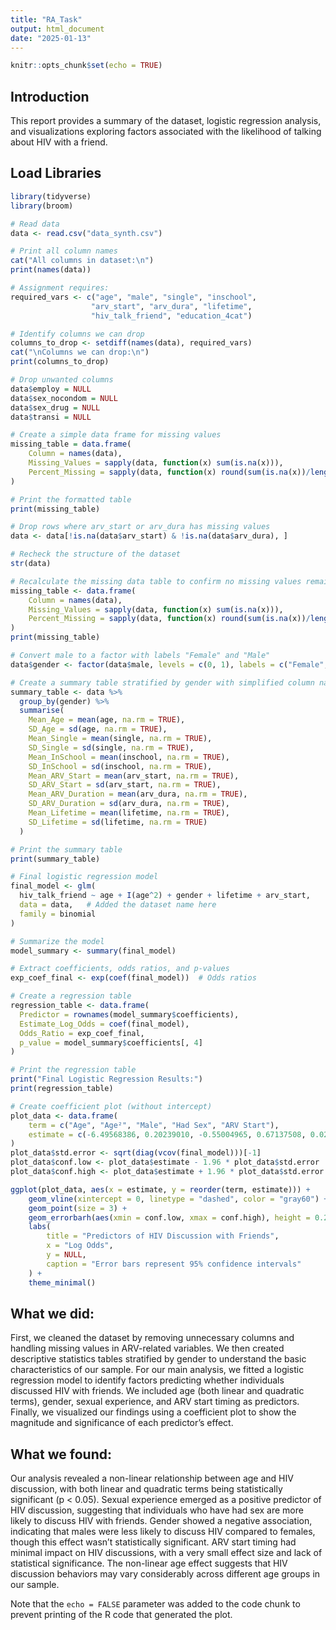 ```yaml
---
title: "RA_Task"
output: html_document
date: "2025-01-13"
---
```


```r
knitr::opts_chunk$set(echo = TRUE)
```

## Introduction

This report provides a summary of the dataset, logistic regression analysis, and visualizations exploring factors associated with the likelihood of talking about HIV with a friend.

## Load Libraries

```r
library(tidyverse)
library(broom)
```

```r
# Read data 
data <- read.csv("data_synth.csv")

# Print all column names
cat("All columns in dataset:\n")
print(names(data))

# Assignment requires:
required_vars <- c("age", "male", "single", "inschool", 
                  "arv_start", "arv_dura", "lifetime", 
                  "hiv_talk_friend", "education_4cat")  

# Identify columns we can drop
columns_to_drop <- setdiff(names(data), required_vars)
cat("\nColumns we can drop:\n")
print(columns_to_drop)

```

```r
# Drop unwanted columns
data$employ = NULL
data$sex_nocondom = NULL 
data$sex_drug = NULL
data$transi = NULL

# Create a simple data frame for missing values
missing_table = data.frame(
    Column = names(data),
    Missing_Values = sapply(data, function(x) sum(is.na(x))),
    Percent_Missing = sapply(data, function(x) round(sum(is.na(x))/length(x)*100, 2))
)

# Print the formatted table
print(missing_table)
```
```r
# Drop rows where arv_start or arv_dura has missing values
data <- data[!is.na(data$arv_start) & !is.na(data$arv_dura), ]

# Recheck the structure of the dataset
str(data)

# Recalculate the missing data table to confirm no missing values remain
missing_table <- data.frame(
    Column = names(data),
    Missing_Values = sapply(data, function(x) sum(is.na(x))),
    Percent_Missing = sapply(data, function(x) round(sum(is.na(x))/length(x)*100, 2))
)
print(missing_table)

```

```r
# Convert male to a factor with labels "Female" and "Male"
data$gender <- factor(data$male, levels = c(0, 1), labels = c("Female", "Male"))

# Create a summary table stratified by gender with simplified column names
summary_table <- data %>%
  group_by(gender) %>%
  summarise(
    Mean_Age = mean(age, na.rm = TRUE),
    SD_Age = sd(age, na.rm = TRUE),
    Mean_Single = mean(single, na.rm = TRUE),
    SD_Single = sd(single, na.rm = TRUE),
    Mean_InSchool = mean(inschool, na.rm = TRUE),
    SD_InSchool = sd(inschool, na.rm = TRUE),
    Mean_ARV_Start = mean(arv_start, na.rm = TRUE),
    SD_ARV_Start = sd(arv_start, na.rm = TRUE),
    Mean_ARV_Duration = mean(arv_dura, na.rm = TRUE),
    SD_ARV_Duration = sd(arv_dura, na.rm = TRUE),
    Mean_Lifetime = mean(lifetime, na.rm = TRUE),
    SD_Lifetime = sd(lifetime, na.rm = TRUE)
  )

# Print the summary table
print(summary_table)
```


```r
# Final logistic regression model
final_model <- glm(
  hiv_talk_friend ~ age + I(age^2) + gender + lifetime + arv_start,
  data = data,   # Added the dataset name here
  family = binomial
)

# Summarize the model
model_summary <- summary(final_model)

# Extract coefficients, odds ratios, and p-values
exp_coef_final <- exp(coef(final_model))  # Odds ratios

# Create a regression table
regression_table <- data.frame(
  Predictor = rownames(model_summary$coefficients),
  Estimate_Log_Odds = coef(final_model),
  Odds_Ratio = exp_coef_final,
  p_value = model_summary$coefficients[, 4]
)

# Print the regression table
print("Final Logistic Regression Results:")
print(regression_table)
```


```r

# Create coefficient plot (without intercept)
plot_data <- data.frame(
    term = c("Age", "Age²", "Male", "Had Sex", "ARV Start"),
    estimate = c(-6.49568386, 0.20239010, -0.55004965, 0.67137508, 0.02194829)
)
plot_data$std.error <- sqrt(diag(vcov(final_model)))[-1]
plot_data$conf.low <- plot_data$estimate - 1.96 * plot_data$std.error
plot_data$conf.high <- plot_data$estimate + 1.96 * plot_data$std.error

ggplot(plot_data, aes(x = estimate, y = reorder(term, estimate))) +
    geom_vline(xintercept = 0, linetype = "dashed", color = "gray60") +
    geom_point(size = 3) +
    geom_errorbarh(aes(xmin = conf.low, xmax = conf.high), height = 0.2) +
    labs(
        title = "Predictors of HIV Discussion with Friends",
        x = "Log Odds",
        y = NULL,
        caption = "Error bars represent 95% confidence intervals"
    ) +
    theme_minimal()


```
## What we did:
First, we cleaned the dataset by removing unnecessary columns and handling missing values in ARV-related variables. We then created descriptive statistics tables stratified by gender to understand the basic characteristics of our sample. For our main analysis, we fitted a logistic regression model to identify factors predicting whether individuals discussed HIV with friends. We included age (both linear and quadratic terms), gender, sexual experience, and ARV start timing as predictors. Finally, we visualized our findings using a coefficient plot to show the magnitude and significance of each predictor's effect.

## What we found:
Our analysis revealed a non-linear relationship between age and HIV discussion, with both linear and quadratic terms being statistically significant (p < 0.05). Sexual experience emerged as a positive predictor of HIV discussion, suggesting that individuals who have had sex are more likely to discuss HIV with friends. Gender showed a negative association, indicating that males were less likely to discuss HIV compared to females, though this effect wasn't statistically significant. ARV start timing had minimal impact on HIV discussions, with a very small effect size and lack of statistical significance. The non-linear age effect suggests that HIV discussion behaviors may vary considerably across different age groups in our sample.

Note that the `echo = FALSE` parameter was added to the code chunk to prevent printing of the R code that generated the plot.
